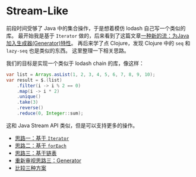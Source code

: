 # Stream-Like

前段时间受够了 Java 中的集合操作，于是想着模仿 lodash 自己写一个类似的库。
最开始我是基于 `Iterator` 做的，后来看到了这篇文章[一种新的流：为Java加入生成器(Generator)特性](https://mp.weixin.qq.com/s/v-HMKBWxtz1iakxFL09PDw)。
再后来学了点 Clojure，发现 Clojure 中的 `seq` 和 `lazy-seq` 也是类似的东西。
这里整理一下相关思路。

我们的目标是实现一个类似于 lodash chain 的库，像这样：

```java
var list = Arrays.asList(1, 2, 3, 4, 5, 6, 7, 8, 9, 10);
var result = $.(list)
    .filter(i -> i % 2 == 0)
    .map(i -> i * 2)
    .unique()
    .take(3)
    .reverse()
    .reduce(0, Integer::sum);
```

这和 Java Stream API 类似，但是可以支持更多的操作。

- [思路一：基于 `Iterator`](/design-patterns/coding/stream/iterator)
- [思路二：基于 `forEach`](/design-patterns/coding/stream/foreach)
- [思路三：基于链表](/design-patterns/coding/stream/sequence)
- [重新审视思路三：Generator](/design-patterns/coding/stream/generator)
- [比较三种方案](/design-patterns/coding/stream/compare)